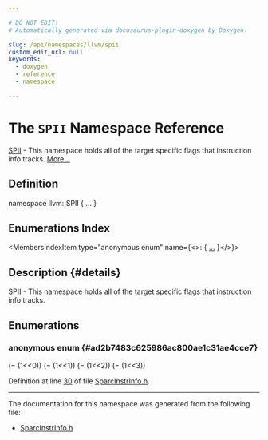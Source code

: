 ```yaml
---

# DO NOT EDIT!
# Automatically generated via docusaurus-plugin-doxygen by Doxygen.

slug: /api/namespaces/llvm/spii
custom_edit_url: null
keywords:
  - doxygen
  - reference
  - namespace

---
```





# The `SPII` Namespace Reference

<DoxygenPage pluginConfig={pluginConfig}>

<a href="/docs/api/namespaces/llvm/spii">SPII</a> - This namespace holds all of the target specific flags that instruction info tracks. <a href="#details">More...</a>

## Definition

<CodeBlock>namespace llvm::SPII &#123; ... &#125;</CodeBlock>

## Enumerations Index

<MembersIndex>

<MembersIndexItem
  type="anonymous enum"
  name={<>:  &#123; <a href="#ad2b7483c625986ac800ae1c31ae4cce7">...</a> &#125;</>}>
</MembersIndexItem>

</MembersIndex>

## Description {#details}

<a href="/docs/api/namespaces/llvm/spii">SPII</a> - This namespace holds all of the target specific flags that instruction info tracks.

<SectionDefinition>

## Enumerations

### anonymous enum  {#ad2b7483c625986ac800ae1c31ae4cce7}

<MemberDefinition
  prototype="anonymous enum ">

<EnumerationList title="Enumeration values">

<Link id="ad2b7483c625986ac800ae1c31ae4cce7a17a19cadefc233162854b3d0e5a45705" />
<EnumerationListItem name="Pseudo">
 (= (1&lt;&lt;0))
</EnumerationListItem>

<Link id="ad2b7483c625986ac800ae1c31ae4cce7a5069619ca8fdce305534f3fe85091a0f" />
<EnumerationListItem name="Load">
 (= (1&lt;&lt;1))
</EnumerationListItem>

<Link id="ad2b7483c625986ac800ae1c31ae4cce7a36b3dd3b84fde3f8494a9b18af131856" />
<EnumerationListItem name="Store">
 (= (1&lt;&lt;2))
</EnumerationListItem>

<Link id="ad2b7483c625986ac800ae1c31ae4cce7a7441cc88673535510c39412b68c7618b" />
<EnumerationListItem name="DelaySlot">
 (= (1&lt;&lt;3))
</EnumerationListItem>

</EnumerationList>

Definition at line <a href="/docs/api/files/lib/lib/target/lib/target/sparc/sparcinstrinfo-h/#l00030">30</a> of file <a href="/docs/api/files/lib/lib/target/lib/target/sparc/sparcinstrinfo-h">SparcInstrInfo.h</a>.
</MemberDefinition>

</SectionDefinition>

<hr/>

The documentation for this namespace was generated from the following file:

<ul>
<li><a href="/docs/api/files/lib/lib/target/lib/target/sparc/sparcinstrinfo-h">SparcInstrInfo.h</a></li>
</ul>

</DoxygenPage>
